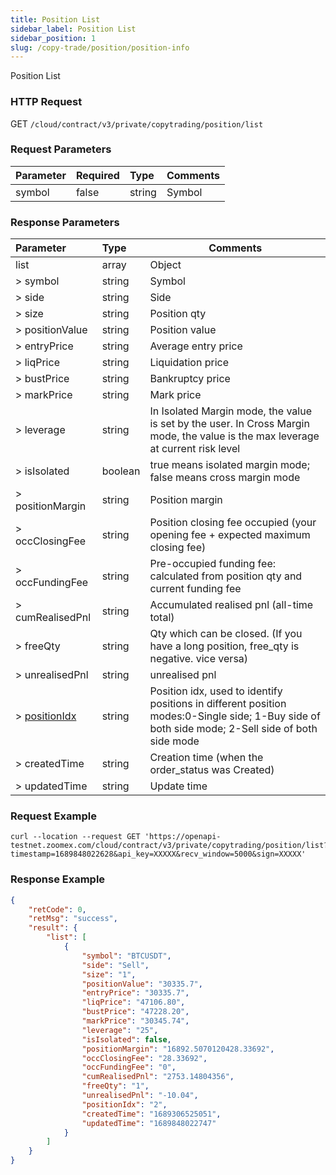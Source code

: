 ```yaml
---
title: Position List
sidebar_label: Position List
sidebar_position: 1
slug: /copy-trade/position/position-info
---
```

Position List

### HTTP Request

GET `/cloud/contract/v3/private/copytrading/position/list`

### Request Parameters

| Parameter | Required | Type | Comments|
|:----- |:-------|:-----|------ |
|symbol |false |string |Symbol |

### Response Parameters

| Parameter | Type | Comments|
|:----- |:-----|----- |
|list|array |Object |
|> symbol|string |Symbol |
|> side |string |Side |
|> size |string |Position qty  |
|> positionValue |string |Position value |
|> entryPrice |string |Average entry price  |
|> liqPrice |string |Liquidation price  |
|> bustPrice |string |Bankruptcy price  |
|> markPrice |string |Mark price  |
|> leverage |string |In Isolated Margin mode, the value is set by the user. In Cross Margin mode, the value is the max leverage at current risk level |
|> isIsolated | boolean |true means isolated margin mode; false means cross margin mode |
|> positionMargin |string |Position margin  |
|> occClosingFee |string |Position closing fee occupied (your opening fee + expected maximum closing fee) |
|> occFundingFee |string |Pre-occupied funding fee: calculated from position qty and current funding fee  |
|> cumRealisedPnl |string |Accumulated realised pnl (all-time total) |
|> freeQty |string |Qty which can be closed. (If you have a long position, free_qty is negative. vice versa) |
|> unrealisedPnl |string |unrealised pnl |
|> [positionIdx](../enum#positionidx) |string |Position idx, used to identify positions in different position modes:0-Single side; 1-Buy side of both side mode; 2-Sell side of both side mode|
|> createdTime |string |Creation time (when the order_status was Created) |
|> updatedTime |string |Update time  |

### Request Example

``` shell
curl --location --request GET 'https://openapi-testnet.zoomex.com/cloud/contract/v3/private/copytrading/position/list?timestamp=1689848022628&api_key=XXXXX&recv_window=5000&sign=XXXXX'
```

### Response Example

```json
{
    "retCode": 0,
    "retMsg": "success",
    "result": {
        "list": [
            {
                "symbol": "BTCUSDT",
                "side": "Sell",
                "size": "1",
                "positionValue": "30335.7",
                "entryPrice": "30335.7",
                "liqPrice": "47106.80",
                "bustPrice": "47228.20",
                "markPrice": "30345.74",
                "leverage": "25",
                "isIsolated": false,
                "positionMargin": "16892.5070120428.33692",
                "occClosingFee": "28.33692",
                "occFundingFee": "0",
                "cumRealisedPnl": "2753.14804356",
                "freeQty": "1",
                "unrealisedPnl": "-10.04",
                "positionIdx": "2",
                "createdTime": "1689306525051",
                "updatedTime": "1689848022747"
            }
        ]
    }
}
```
